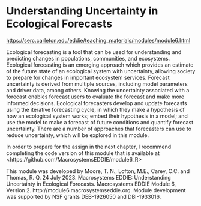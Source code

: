 # Understanding Uncertainty in Ecological Forecasts

<https://serc.carleton.edu/eddie/teaching_materials/modules/module6.html>

Ecological forecasting is a tool that can be used for understanding and predicting changes in populations, communities, and ecosystems. Ecological forecasting is an emerging approach which provides an estimate of the future state of an ecological system with uncertainty, allowing society to prepare for changes in important ecosystem services. Forecast uncertainty is derived from multiple sources, including model parameters and driver data, among others. Knowing the uncertainty associated with a forecast enables forecast users to evaluate the forecast and make more informed decisions. Ecological forecasters develop and update forecasts using the iterative forecasting cycle, in which they make a hypothesis of how an ecological system works; embed their hypothesis in a model; and use the model to make a forecast of future conditions and quantify forecast uncertainty. There are a number of approaches that forecasters can use to reduce uncertainty, which will be explored in this module.

In order to prepare for the assign in the next chapter, I recommend completing the code version of this module that is available at \<https://github.com/MacrosystemsEDDIE/module6_R>

This module was developed by Moore, T. N., Lofton, M.E., Carey, C.C. and Thomas, R. Q. 24 July 2023. Macrosystems EDDIE: Understanding Uncertainty in Ecological Forecasts. Macrosystems EDDIE Module 6, Version 2. http://module6.macrosystemseddie.org. Module development was supported by NSF grants DEB-1926050 and DBI-1933016.
